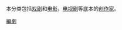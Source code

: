 {{Catnav|頁面分類|人物|各職業人物|艺术家|作家}}
{{Catnav|頁面分類|人物|各職業人物|作家}}
{{Catnav|頁面分類|人文學科|艺术|表演藝術|戏剧}}
{{Catnav|頁面分類|人文學科|艺术|艺术家|作家}}

本分类包括[[戏剧|戏剧]]和[[电影|电影]]，[[电视剧|电视剧]]等底本的[[剧作家|创作家]]。
{{catmore}}
{{Commonscat|Playwrights}}

[[Category:編劇|]]